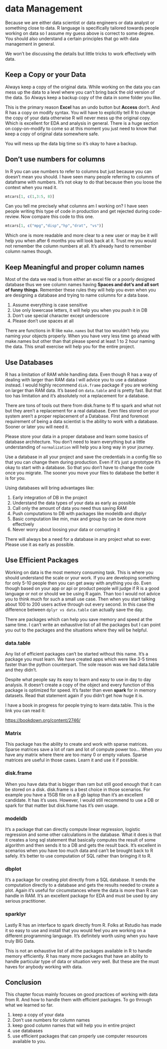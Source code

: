 # data Management {#dataManagement}

Because we are either data scientist or data engineers or data analyst or something close to data. R language is specifically tailored towards people working on data so I assume my guess above is correct to some degree. You should also understand a certain principles that go with data management in general.

We won't be discussing the details but little tricks to work effectively with data.

## Keep a Copy or your Data

Always keep a copy of the original data. While working on the data you can mess up the data to a level where you can't bring back the old version of the data. So Always keep a backup copy of the data in some folder you like.

This is the primary reason **Excel** has an undo button but **Access** don't. And R has a copy on modify syntax. You will have to explicitly tell R to change the copy of your data otherwise R will never mess up the original copy. Which is excellent for EDA and analysis in general. There is a huge section on copy-on-modify to come so at this moment you just need to know that keep a copy of original data somewhere safe.

You will mess up the data big time so it's okay to have a backup.

## Don't use numbers for columns

In R you can use numbers to refer to columns but just because you can doesn't mean you should. I have seen many people referring to columns of dataframe with numbers. It's not okay to do that because then you loose the context when you read it.

```r

mtcars[1, c(1,3:5, 8)]
```

Can you tell me precisely what columns am I working on? I have seen people writing this type of code in production and get rejected during code-review. Now compare this code to this one.

```r

mtcars[1, c("mpg","disp","hp","drat", "vs")]
```

Which one is more readable and more clear to a new user or may be it will help you when after 6 months you will look back at it. Trust me you would not remember the column numbers at all. It's already hard to remember column names though.

## Keep Meaningful and proper column names

Most of the data we read is from either an excel file or a poorly designed database thus we see column names having **Spaces and dot's and all sort of funny things**. Remember these rules they will help you even when you are designing a database and trying to name columns for a data base.

1.  Assume everything is case sensitive
2.  Use only lowercase letters, it will help you when you push it in DB
3.  Don't use special character except underscore
4.  Please don't use spaces at all

There are functions in R like `make.names` but that too wouldn't help you naming your objects properly. When you have very less time go ahead with make.names but other than that please spend at least 1 to 2 hour naming the data. This small exercise will help you for the entire project.

## Use Databases

R has a limitation of RAM while handling data. Even though R has a way of dealing with larger than RAM data I will advice you to use a database instead. I would highly recommend `disk.frame` package if you are working on larger than RAM data. It's based on `data.table` and is pretty fast. But that too has limitation and it's absolutely not a replacement for a database.

There are tons of tools out there from disk.frame to ff to spark and what not but they aren't a replacement for a real database. Even files stored on your system aren't a proper replacement of a Database. FIrst and foremost requirement of being a data scientist is the ability to work with a database. Sooner or later you will need it.

Please store your data in a proper database and learn some basics of database architecture. You don't need to learn everything but a little understanding of `normalization` will help you a long way in your journey.

Use a database in all your project and save the credentials in a config file so that you can change them during production. Even if it's just a prototype it's okay to start with a database. So that you don't have to change the code once you migrate. The sooner you move your files to database the better it is for you.

Using databases will bring advantages like:

1.  Early integration of DB in the project
2.  Understand the data types of your data as early as possible
3.  Call only the amount of data you need thus saving RAM
4.  Push computations to DB with packages like modeldb and dbplyr
5.  Basic computation like min, max and group by can be done more effectively
6.  Never worry about loosing your data or corrupting it

There will always be a need for a database in any project what so ever. Please use it as early as possible.

## Use Efficient Packages

Working on data is the most memory consuming task. This is where you should understand the scale or your work. If you are developing something for only 5-10 people then you can get away with anything you do. Even though based on your app or api or product people will judge if R is a good language or not or should we be using R again. Than too I would not advice you to think much for such a small use case. Then when you start talking about 100 to 200 users active through out every second. In this case the difference between `dplyr vs data.table` can actually save the day.

There are packages which can help you save memory and speed at the same time. I can't write an exhaustive list of all the packages but I can point you out to the packages and the situations where they will be helpful.

### data.table

Any list of efficient packages can't be started without this name. It's a package you must learn. We have created apps which were like 3-5 times faster than the python counterpart. The sole reason was we had data.table and they didn't.

Despite what people say its easy to learn and easy to use in day to day analysis. It doesn't create a copy of the object and every function of this package is optimized for speed. It's faster than even **spark** for in memory datasets. Read that statement again if you didn't get how huge it is.

I have a book in progress for people trying to learn data.table. This is the link you can read it:

<https://bookdown.org/content/2746/>

### Matrix

This package has the ability to create and work with sparse matrices. Sparse matrices save a lot of ram and lot of compute power too... When you have any matrix where there are too many 0 or empty values. Sparse matrices are useful in those cases. Learn it and use it if possible.

### disk.frame

When you have data that is bigger than ram but still good enough that it can be stored on a disk. disk.frame is a best choice in those scenarios. For example you have a 15GB file on a 8 gb laptop than it's an excellent candidate. It has it's uses. However, I would still recommend to use a DB or spark for that matter but disk.frame has it's own usage.

### modeldb

It's a package that can directly compute linear regression, logistic regression and some other calculations in the database. What it does is that it creates a long sql statement that basically computes the result of some algorithm and then sends it to a DB and gets the result back. It's excellent in scenarios when you have too much data and can't be brought back to R safely. It's better to use computation of SQL rather than bringing it to R.

### dbplot

It's a package for creating plot directly from a SQL database. It sends the computation directly to a database and gets the results needed to create a plot. Again it's useful for circumstances where the data is more than R can handle in RAM. It's an excellent package for EDA and must be used by any serious practitioner.

### sparklyr

Lastly R has an interface to spark directly from R. Folks at Rstudio has made it so easy to use and install that you would feel you are working on a different programming language. It's definitely worth using when you have truly BIG Data.

This is not an exhaustive list of all the packages available in R to handle memory efficiently. R has many more packages that have an ability to handle particular type of data or situation very well. But these are the must haves for anybody working with data.

## Conclusion

This chapter focus mainly focuses on good practices of working with data from R. And how to handle them with efficient packages. To go through what we learned so far.

1.  keep a copy of your data
2.  Don't use numbers for column names
3.  keep good column names that will help you in entire project
4.  use databases
5.  use efficient packages that can properly use computer resources available to you.

